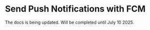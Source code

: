 # Send Push Notifications with FCM

The docs is being updated. Will be completed until July 10 2025.
